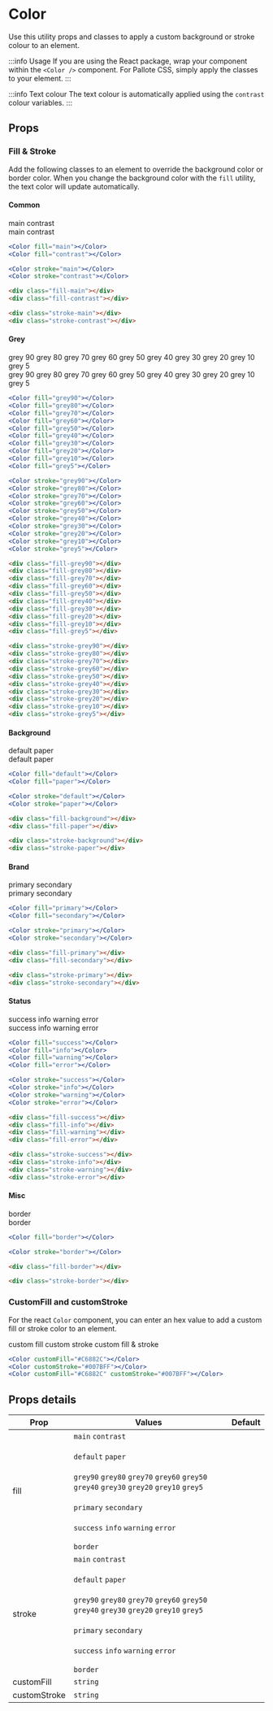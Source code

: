 ---
---


# Color

Use this utility props and classes to apply a custom background or stroke colour to an element.

:::info Usage
If you are using the React package, wrap your component within the `<Color />` component. For Pallote CSS, simply apply the classes to your element.
:::

:::info Text colour
The text colour is automatically applied using the `contrast` colour variables.
:::

## Props

### Fill & Stroke

Add the following classes to an element to override the background color or border color. When you change the background color with the `fill` utility, the text color will update automatically.

#### Common

<div class="docs_block">
  <div class="docs_row">
    <Color fill="main" className={'mt-0 ph-1 pv-½ br-sm w-10'}><Text variant="caption">main</Text></Color>
    <Color fill="contrast" className={'mt-0 ph-1 pv-½ br-sm w-10'}><Text variant="caption">contrast</Text></Color>
  </div>
  <div class="docs_row">
    <Color stroke="main" className={'mt-0 ph-1 pv-½ br-sm w-10'}><Text variant="caption">main</Text></Color>
    <Color stroke="contrast" className={'mt-0 ph-1 pv-½ br-sm w-10'}><Text variant="caption">contrast</Text></Color>
  </div>
</div>

<Tabs groupId="package" queryString>
  <TabItem value="react" label="React">

```jsx
<Color fill="main"></Color>
<Color fill="contrast"></Color>

<Color stroke="main"></Color>
<Color stroke="contrast"></Color>
```
  </TabItem>
  <TabItem value="css" label="CSS">

```html
<div class="fill-main"></div>
<div class="fill-contrast"></div>

<div class="stroke-main"></div>
<div class="stroke-contrast"></div>
```
  </TabItem>
</Tabs>

#### Grey

<div class="docs_block">
  <div class="docs_row">
    <Color fill="grey90" className={'mt-0 ph-1 pv-½ br-sm w-10'}><Text variant="caption">grey 90</Text></Color>
    <Color fill="grey80" className={'mt-0 ph-1 pv-½ br-sm w-10'}><Text variant="caption">grey 80</Text></Color>
    <Color fill="grey70" className={'mt-0 ph-1 pv-½ br-sm w-10'}><Text variant="caption">grey 70</Text></Color>
    <Color fill="grey60" className={'mt-0 ph-1 pv-½ br-sm w-10'}><Text variant="caption">grey 60</Text></Color>
    <Color fill="grey50" className={'mt-0 ph-1 pv-½ br-sm w-10'}><Text variant="caption">grey 50</Text></Color>
    <Color fill="grey40" className={'mt-0 ph-1 pv-½ br-sm w-10'}><Text variant="caption">grey 40</Text></Color>
    <Color fill="grey30" className={'mt-0 ph-1 pv-½ br-sm w-10'}><Text variant="caption">grey 30</Text></Color>
    <Color fill="grey20" className={'mt-0 ph-1 pv-½ br-sm w-10'}><Text variant="caption">grey 20</Text></Color>
    <Color fill="grey10" className={'mt-0 ph-1 pv-½ br-sm w-10'}><Text variant="caption">grey 10</Text></Color>
    <Color fill="grey5" className={'mt-0 ph-1 pv-½ br-sm w-10'}><Text variant="caption">grey 5</Text></Color>
  </div>
  <div class="docs_row">
    <Color stroke="grey90" className={'mt-0 ph-1 pv-½ br-sm w-10'}><Text variant="caption">grey 90</Text></Color>
    <Color stroke="grey80" className={'mt-0 ph-1 pv-½ br-sm w-10'}><Text variant="caption">grey 80</Text></Color>
    <Color stroke="grey70" className={'mt-0 ph-1 pv-½ br-sm w-10'}><Text variant="caption">grey 70</Text></Color>
    <Color stroke="grey60" className={'mt-0 ph-1 pv-½ br-sm w-10'}><Text variant="caption">grey 60</Text></Color>
    <Color stroke="grey50" className={'mt-0 ph-1 pv-½ br-sm w-10'}><Text variant="caption">grey 50</Text></Color>
    <Color stroke="grey40" className={'mt-0 ph-1 pv-½ br-sm w-10'}><Text variant="caption">grey 40</Text></Color>
    <Color stroke="grey30" className={'mt-0 ph-1 pv-½ br-sm w-10'}><Text variant="caption">grey 30</Text></Color>
    <Color stroke="grey20" className={'mt-0 ph-1 pv-½ br-sm w-10'}><Text variant="caption">grey 20</Text></Color>
    <Color stroke="grey10" className={'mt-0 ph-1 pv-½ br-sm w-10'}><Text variant="caption">grey 10</Text></Color>
    <Color stroke="grey5" className={'mt-0 ph-1 pv-½ br-sm w-10'}><Text variant="caption">grey 5</Text></Color>
  </div>
</div>

<Tabs groupId="package" queryString>
  <TabItem value="react" label="React">

```jsx
<Color fill="grey90"></Color>
<Color fill="grey80"></Color>
<Color fill="grey70"></Color>
<Color fill="grey60"></Color>
<Color fill="grey50"></Color>
<Color fill="grey40"></Color>
<Color fill="grey30"></Color>
<Color fill="grey20"></Color>
<Color fill="grey10"></Color>
<Color fill="grey5"></Color>

<Color stroke="grey90"></Color>
<Color stroke="grey80"></Color>
<Color stroke="grey70"></Color>
<Color stroke="grey60"></Color>
<Color stroke="grey50"></Color>
<Color stroke="grey40"></Color>
<Color stroke="grey30"></Color>
<Color stroke="grey20"></Color>
<Color stroke="grey10"></Color>
<Color stroke="grey5"></Color>
```
  </TabItem>
  <TabItem value="css" label="CSS">

```html
<div class="fill-grey90"></div>
<div class="fill-grey80"></div>
<div class="fill-grey70"></div>
<div class="fill-grey60"></div>
<div class="fill-grey50"></div>
<div class="fill-grey40"></div>
<div class="fill-grey30"></div>
<div class="fill-grey20"></div>
<div class="fill-grey10"></div>
<div class="fill-grey5"></div>

<div class="stroke-grey90"></div>
<div class="stroke-grey80"></div>
<div class="stroke-grey70"></div>
<div class="stroke-grey60"></div>
<div class="stroke-grey50"></div>
<div class="stroke-grey40"></div>
<div class="stroke-grey30"></div>
<div class="stroke-grey20"></div>
<div class="stroke-grey10"></div>
<div class="stroke-grey5"></div>
```
  </TabItem>
</Tabs>

#### Background

<div class="docs_block">
  <div class="docs_row">
    <Color fill="default" className={'mt-0 ph-1 pv-½ br-sm w-10'}><Text variant="caption">default</Text></Color>
    <Color fill="paper" className={'mt-0 ph-1 pv-½ br-sm w-10'}><Text variant="caption">paper</Text></Color>
  </div>
  <div class="docs_row">    
    <Color stroke="default" className={'mt-0 ph-1 pv-½ br-sm w-10'}><Text variant="caption">default</Text></Color>
    <Color stroke="paper" className={'mt-0 ph-1 pv-½ br-sm w-10'}><Text variant="caption">paper</Text></Color>
  </div>
</div>

<Tabs groupId="package" queryString>
  <TabItem value="react" label="React">

```jsx
<Color fill="default"></Color>
<Color fill="paper"></Color>

<Color stroke="default"></Color>
<Color stroke="paper"></Color>
```
  </TabItem>
  <TabItem value="css" label="CSS">

```html
<div class="fill-background"></div>
<div class="fill-paper"></div>

<div class="stroke-background"></div>
<div class="stroke-paper"></div>
```
  </TabItem>
</Tabs>

#### Brand

<div class="docs_block">
  <div class="docs_row">
    <Color fill="primary" className={'mt-0 ph-1 pv-½ br-sm w-10'}><Text variant="caption">primary</Text></Color>
    <Color fill="secondary" className={'mt-0 ph-1 pv-½ br-sm w-10'}><Text variant="caption">secondary</Text></Color>
  </div>
  <div class="docs_row">
    <Color stroke="primary" className={'mt-0 ph-1 pv-½ br-sm w-10'}><Text variant="caption">primary</Text></Color>
    <Color stroke="secondary" className={'mt-0 ph-1 pv-½ br-sm w-10'}><Text variant="caption">secondary</Text></Color>
  </div>
</div>

<Tabs groupId="package" queryString>
  <TabItem value="react" label="React">

```jsx
<Color fill="primary"></Color>
<Color fill="secondary"></Color>

<Color stroke="primary"></Color>
<Color stroke="secondary"></Color>
```
  </TabItem>
  <TabItem value="css" label="CSS">

```html
<div class="fill-primary"></div>
<div class="fill-secondary"></div>

<div class="stroke-primary"></div>
<div class="stroke-secondary"></div>
```
  </TabItem>
</Tabs>

#### Status

<div class="docs_block">
  <div class="docs_row">
    <Color fill="success" className={'mt-0 ph-1 pv-½ br-sm w-10'}><Text variant="caption">success</Text></Color>
    <Color fill="info" className={'mt-0 ph-1 pv-½ br-sm w-10'}><Text variant="caption">info</Text></Color>
    <Color fill="warning" className={'mt-0 ph-1 pv-½ br-sm w-10'}><Text variant="caption">warning</Text></Color>
    <Color fill="error" className={'mt-0 ph-1 pv-½ br-sm w-10'}><Text variant="caption">error</Text></Color>
  </div>
  <div class="docs_row">
    <Color stroke="success" className={'mt-0 ph-1 pv-½ br-sm w-10'}><Text variant="caption">success</Text></Color>
    <Color stroke="info" className={'mt-0 ph-1 pv-½ br-sm w-10'}><Text variant="caption">info</Text></Color>
    <Color stroke="warning" className={'mt-0 ph-1 pv-½ br-sm w-10'}><Text variant="caption">warning</Text></Color>
    <Color stroke="error" className={'mt-0 ph-1 pv-½ br-sm w-10'}><Text variant="caption">error</Text></Color>
  </div>
</div>

<Tabs groupId="package" queryString>
  <TabItem value="react" label="React">

```jsx
<Color fill="success"></Color>
<Color fill="info"></Color>
<Color fill="warning"></Color>
<Color fill="error"></Color>

<Color stroke="success"></Color>
<Color stroke="info"></Color>
<Color stroke="warning"></Color>
<Color stroke="error"></Color>
```
  </TabItem>
  <TabItem value="css" label="CSS">

```html
<div class="fill-success"></div>
<div class="fill-info"></div>
<div class="fill-warning"></div>
<div class="fill-error"></div>

<div class="stroke-success"></div>
<div class="stroke-info"></div>
<div class="stroke-warning"></div>
<div class="stroke-error"></div>
```
  </TabItem>
</Tabs>

#### Misc

<div class="docs_block">
  <div class="docs_row">
    <Color fill="border" className={'mt-0 ph-1 pv-½ br-sm w-10'}><Text variant="caption">border</Text></Color>
  </div>
  <div class="docs_row">
    <Color stroke="border" className={'mt-0 ph-1 pv-½ br-sm w-10'}><Text variant="caption">border</Text></Color>
  </div>
</div>

<Tabs groupId="package" queryString>
  <TabItem value="react" label="React">

```jsx
<Color fill="border"></Color>

<Color stroke="border"></Color>
```
  </TabItem>
  <TabItem value="css" label="CSS">

```html
<div class="fill-border"></div>

<div class="stroke-border"></div>
```
  </TabItem>
</Tabs>

### CustomFill and customStroke

For the react `Color` component, you can enter an hex value to add a custom fill or stroke color to an element.

<div class="docs_block">
  <div class="docs_row">
    <Color customFill="#C6882C" className={'mt-0 ph-1 pv-½ br-sm w-10'}><Text variant="caption">custom fill</Text></Color>
    <Color customStroke="#007BFF" className={'mt-0 ph-1 pv-½ br-sm w-10'}><Text variant="caption">custom stroke</Text></Color>
    <Color customFill="#C6882C" customStroke="#007BFF" className={'mt-0 ph-1 pv-½ br-sm w-10'}><Text variant="caption">custom fill & stroke</Text></Color>
  </div>
</div>

<Tabs groupId="package" queryString>
  <TabItem value="react" label="React">

```jsx
<Color customFill="#C6882C"></Color>
<Color customStroke="#007BFF"></Color>
<Color customFill="#C6882C" customStroke="#007BFF"></Color>
```
  </TabItem>
</Tabs>

## Props details

| Prop | Values | Default |
| - | - | - |
| fill | `main` `contrast` <br></br> `default` `paper` <br></br> `grey90` `grey80` `grey70` `grey60` `grey50` `grey40` `grey30` `grey20` `grey10` `grey5` <br></br> `primary` `secondary` <br></br> `success` `info` `warning` `error` <br></br> `border` | |
| stroke | `main` `contrast` <br></br> `default` `paper` <br></br> `grey90` `grey80` `grey70` `grey60` `grey50` `grey40` `grey30` `grey20` `grey10` `grey5` <br></br> `primary` `secondary` <br></br> `success` `info` `warning` `error` <br></br> `border` | |
| customFill | `string` | |
| customStroke | `string` | |
